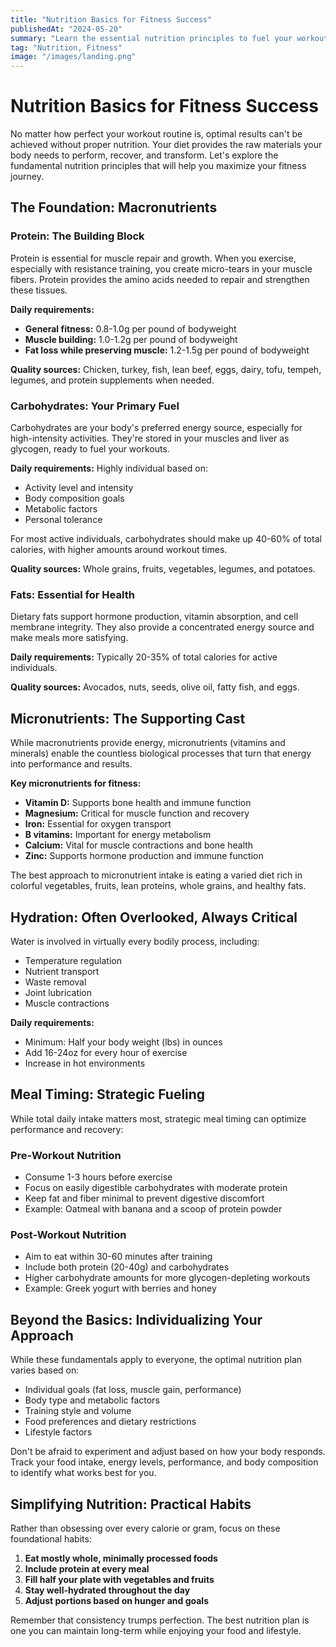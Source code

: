 ```yaml
---
title: "Nutrition Basics for Fitness Success"
publishedAt: "2024-05-20"
summary: "Learn the essential nutrition principles to fuel your workouts, optimize recovery, and achieve your fitness goals."
tag: "Nutrition, Fitness"
image: "/images/landing.png"
---
```


# Nutrition Basics for Fitness Success

No matter how perfect your workout routine is, optimal results can't be achieved without proper nutrition. Your diet provides the raw materials your body needs to perform, recover, and transform. Let's explore the fundamental nutrition principles that will help you maximize your fitness journey.

## The Foundation: Macronutrients

### Protein: The Building Block

Protein is essential for muscle repair and growth. When you exercise, especially with resistance training, you create micro-tears in your muscle fibers. Protein provides the amino acids needed to repair and strengthen these tissues.

**Daily requirements:**
- **General fitness:** 0.8-1.0g per pound of bodyweight
- **Muscle building:** 1.0-1.2g per pound of bodyweight
- **Fat loss while preserving muscle:** 1.2-1.5g per pound of bodyweight

**Quality sources:** Chicken, turkey, fish, lean beef, eggs, dairy, tofu, tempeh, legumes, and protein supplements when needed.

### Carbohydrates: Your Primary Fuel

Carbohydrates are your body's preferred energy source, especially for high-intensity activities. They're stored in your muscles and liver as glycogen, ready to fuel your workouts.

**Daily requirements:** Highly individual based on:
- Activity level and intensity
- Body composition goals
- Metabolic factors
- Personal tolerance

For most active individuals, carbohydrates should make up 40-60% of total calories, with higher amounts around workout times.

**Quality sources:** Whole grains, fruits, vegetables, legumes, and potatoes.

### Fats: Essential for Health

Dietary fats support hormone production, vitamin absorption, and cell membrane integrity. They also provide a concentrated energy source and make meals more satisfying.

**Daily requirements:** Typically 20-35% of total calories for active individuals.

**Quality sources:** Avocados, nuts, seeds, olive oil, fatty fish, and eggs.

## Micronutrients: The Supporting Cast

While macronutrients provide energy, micronutrients (vitamins and minerals) enable the countless biological processes that turn that energy into performance and results.

**Key micronutrients for fitness:**
- **Vitamin D:** Supports bone health and immune function
- **Magnesium:** Critical for muscle function and recovery
- **Iron:** Essential for oxygen transport
- **B vitamins:** Important for energy metabolism
- **Calcium:** Vital for muscle contractions and bone health
- **Zinc:** Supports hormone production and immune function

The best approach to micronutrient intake is eating a varied diet rich in colorful vegetables, fruits, lean proteins, whole grains, and healthy fats.

## Hydration: Often Overlooked, Always Critical

Water is involved in virtually every bodily process, including:
- Temperature regulation
- Nutrient transport
- Waste removal
- Joint lubrication
- Muscle contractions

**Daily requirements:**
- Minimum: Half your body weight (lbs) in ounces
- Add 16-24oz for every hour of exercise
- Increase in hot environments

## Meal Timing: Strategic Fueling

While total daily intake matters most, strategic meal timing can optimize performance and recovery:

### Pre-Workout Nutrition
- Consume 1-3 hours before exercise
- Focus on easily digestible carbohydrates with moderate protein
- Keep fat and fiber minimal to prevent digestive discomfort
- Example: Oatmeal with banana and a scoop of protein powder

### Post-Workout Nutrition
- Aim to eat within 30-60 minutes after training
- Include both protein (20-40g) and carbohydrates
- Higher carbohydrate amounts for more glycogen-depleting workouts
- Example: Greek yogurt with berries and honey

## Beyond the Basics: Individualizing Your Approach

While these fundamentals apply to everyone, the optimal nutrition plan varies based on:
- Individual goals (fat loss, muscle gain, performance)
- Body type and metabolic factors
- Training style and volume
- Food preferences and dietary restrictions
- Lifestyle factors

Don't be afraid to experiment and adjust based on how your body responds. Track your food intake, energy levels, performance, and body composition to identify what works best for you.

## Simplifying Nutrition: Practical Habits

Rather than obsessing over every calorie or gram, focus on these foundational habits:
1. **Eat mostly whole, minimally processed foods**
2. **Include protein at every meal**
3. **Fill half your plate with vegetables and fruits**
4. **Stay well-hydrated throughout the day**
5. **Adjust portions based on hunger and goals**

Remember that consistency trumps perfection. The best nutrition plan is one you can maintain long-term while enjoying your food and lifestyle. 